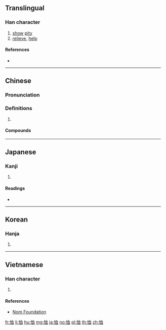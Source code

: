 {{also|賉|卹|䘏}}
==Translingual==

===Han character===
{{Han char|rn=61|rad=心|as=06|sn=9|four=97010|canj=PHBT|ids=⿰忄血}}

# [[show]] [[pity]]
# [[relieve]], [[help]]

====References====
* {{Han ref|kx=0385.040|dkj=10583|dj=0715.220|hdz=42296.100|uh=6064|ud=24676|bh=ABF2|bd=44018}}

----

==Chinese==
{{zh-forms}}

===Pronunciation===
{{zh-pron
|m=xù
|c=seot1
|mn=sut
|mc=y
|oc=y
|cat=
}}

===Definitions===
{{zh-hanzi}}

# {{rfdef|zh}}

====Compounds====
{{zh-der|不恤|優恤|勤恤|周恤|國恤|嫠不恤緯|存恤|安富恤窮|安富恤貧|安民恤眾|恤事|恤刑|恤功|恤勞|恤嫠|恤孤|恤孤念寡|恤孤念苦|恤恤|恤然|恤病|恤老憐貧|恤衫|恤貧|恤近忽遠|恤隱|恩恤|患難相恤|惠恤|憂國恤民|憐恤|憐貧恤老|憐貧恤苦|憫恤|振窮恤寡|撫孤恤寡|撫恤|收恤|救災恤患|敬老恤貧|欽恤|淹恤|畏天恤民|矜恤|矜貧恤獨|賑恤|軫恤|銜恤|順天恤民|顧恤|體恤}}

----

==Japanese==

===Kanji===
{{ja-kanji|grade=|rs=心06}}

# {{defn|lang=ja|sort=心06}}

====Readings====
* {{ja-readings|on=[[じゅつ]] (jutsu), [[しゅつ]] (shutsu)|kun=[[うれえる]] (ureeru), [[あわれむ]] (awaremu)}}

----

==Korean==

===Hanja===
{{ko-hanja|hangeul=휼|eumhun=|rv=hyul|mr=hyul|y=hyul}}

# {{defn|lang=ko|sort=心06}}

----

==Vietnamese==

===Han character===
{{vi-hantu|tuất|rs=心06}}

# {{defn|lang=vi|sort=心06}}

====References====
* [http://nomfoundation.org/common/nom_details.php?codepoint=6064 Nom Foundation]

[[fr:恤]]
[[li:恤]]
[[hu:恤]]
[[mg:恤]]
[[ja:恤]]
[[no:恤]]
[[pl:恤]]
[[th:恤]]
[[zh:恤]]